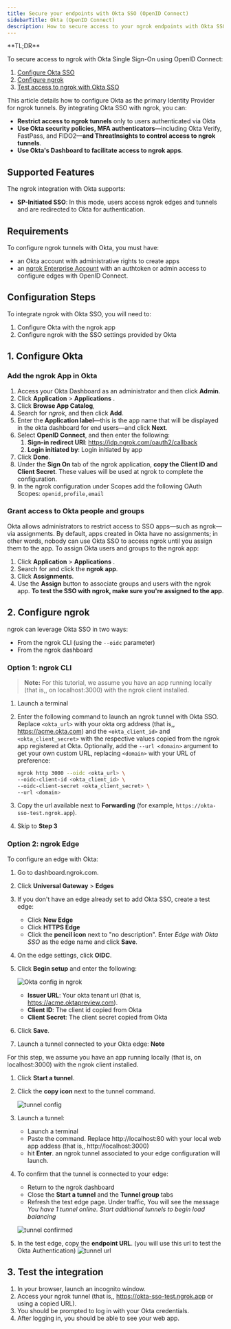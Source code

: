 ```yaml
---
title: Secure your endpoints with Okta SSO (OpenID Connect)
sidebarTitle: Okta (OpenID Connect)
description: How to secure access to your ngrok endpoints with Okta SSO (OpenID Connect)
---
```



<Disclaimer />

<Tip>
**TL;DR**

To secure access to ngrok with Okta Single Sign-On using OpenID Connect:

1. [Configure Okta SSO](#configure-okta)
1. [Configure ngrok](#configure-ngrok)
1. [Test access to ngrok with Okta SSO](#test-sso)
   </Tip>

This article details how to configure Okta as the primary Identity Provider for ngrok tunnels.
By integrating Okta SSO with ngrok, you can:

- **Restrict access to ngrok tunnels** only to users authenticated via Okta
- **Use Okta security policies, MFA authenticators**—including Okta Verify, FastPass, and FIDO2—**and ThreatInsights to control access to ngrok tunnels**.
- **Use Okta's Dashboard to facilitate access to ngrok apps**.

## Supported Features

The ngrok integration with Okta supports:

- **SP-Initiated SSO**: In this mode, users access ngrok edges and tunnels and are redirected to Okta for authentication.

## Requirements

To configure ngrok tunnels with Okta, you must have:

- an Okta account with administrative rights to create apps
- an [ngrok Enterprise Account](https://ngrok.com/pricing) with an authtoken or admin access to configure edges with OpenID Connect.

## Configuration Steps

To integrate ngrok with Okta SSO, you will need to:

1. Configure Okta with the ngrok app
1. Configure ngrok with the SSO settings provided by Okta

## 1. Configure Okta

### Add the ngrok App in Okta

1. Access your Okta Dashboard as an administrator and then click **Admin**.
1. Click **Application** > **Applications** .
1. Click **Browse App Catalog**,
1. Search for _ngrok_, and then click **Add**.
1. Enter the **Application label**—this is the app name that will be displayed in the okta dashboard for end users—and click **Next**.
1. Select **OpenID Connect**, and then enter the following:
   1. **Sign-in redirect URI**: https://idp.ngrok.com/oauth2/callback
   1. **Login initiated by**: Login initiated by app
1. Click **Done**.
1. Under the **Sign On** tab of the ngrok application, **copy the Client ID and Client Secret**. These values will be used at ngrok to complete the configuration.
1. In the ngrok configuration under Scopes add the following OAuth Scopes: `openid,profile,email`

### Grant access to Okta people and groups

Okta allows administrators to restrict access to SSO apps—such as ngrok—via assignments. By default, apps created in Okta have no assignments; in other words, nobody can use Okta SSO to access ngrok until you assign them to the app. To assign Okta users and groups to the ngrok app:

1. Click **Application** > **Applications** .
1. Search for and click the **ngrok app**.
1. Click **Assignments**.
1. Use the **Assign** button to associate groups and users with the ngrok app. **To test the SSO with ngrok, make sure you're assigned to the app**.

## 2. Configure ngrok

ngrok can leverage Okta SSO in two ways:

- From the ngrok CLI (using the `--oidc` parameter)
- From the ngrok dashboard

### **Option 1**: ngrok CLI

> **Note:** For this tutorial, we assume you have an app running locally (that is,, on localhost:3000) with the ngrok client installed.

1. Launch a terminal
1. Enter the following command to launch an ngrok tunnel with Okta SSO. Replace `<okta_url>` with your okta org address (that is,, https://acme.okta.com) and the `<okta_client_id>` and `<okta_client_secret>` with the respective values copied from the ngrok app registered at Okta. Optionally, add the `--url <domain>` argument to get your own custom URL, replacing `<domain>` with your URL of preference:

   ```bash
   ngrok http 3000 --oidc <okta_url> \
   --oidc-client-id <okta_client_id> \
   --oidc-client-secret <okta_client_secret> \
   --url <domain>
   ```

1. Copy the url available next to **Forwarding** (for example, `https://okta-sso-test.ngrok.app`).

1. Skip to **Step 3**

### **Option 2**: ngrok Edge

To configure an edge with Okta:

1. Go to dashboard.ngrok.com.
1. Click **Universal Gateway** > **Edges**
1. If you don't have an edge already set to add Okta SSO, create a test edge:
   - Click **New Edge**
   - Click **HTTPS Edge**
   - Click the **pencil icon** next to "no description". Enter _Edge with Okta SSO_ as the edge name and click **Save**.
1. On the edge settings, click **OIDC**.
1. Click **Begin setup** and enter the following:

   ![Okta config in ngrok](../img/okta/img/okta-1.png)
   - **Issuer URL**: Your okta tenant url (that is, https://acme.oktapreview.com).
   - **Client ID**: The client id copied from Okta
   - **Client Secret**: The client secret copied from Okta

1. Click **Save**.

1. Launch a tunnel connected to your Okta edge:
   <Tip>
**Note**

For this step, we assume you have an app running locally (that is, on localhost:3000) with the ngrok client installed.

</Tip>

1. Click **Start a tunnel**.
1. Click the **copy icon** next to the tunnel command.

   ![tunnel config](../img/okta/img/okta-2.png)

1. Launch a tunnel:
   - Launch a terminal
   - Paste the command. Replace http://localhost:80 with your local web app addess (that is,, http://localhost:3000)
   - hit **Enter**. an ngrok tunnel associated to your edge configuration will launch.
1. To confirm that the tunnel is connected to your edge:
   - Return to the ngrok dashboard
   - Close the **Start a tunnel** and the **Tunnel group** tabs
   - Refresh the test edge page. Under traffic, You will see the message _You have 1 tunnel online. Start additional tunnels to begin load balancing_

   ![tunnel confirmed](../img/okta/img/okta-3.png)

1. In the test edge, copy the **endpoint URL**. (you will use this url to test the Okta Authentication)
   ![tunnel url](../img/okta/img/okta-4.png)

## 3. Test the integration

1. In your browser, launch an incognito window.
1. Access your ngrok tunnel (that is,, https://okta-sso-test.ngrok.app or using a copied URL).
1. You should be prompted to log in with your Okta credentials.
1. After logging in, you should be able to see your web app.
